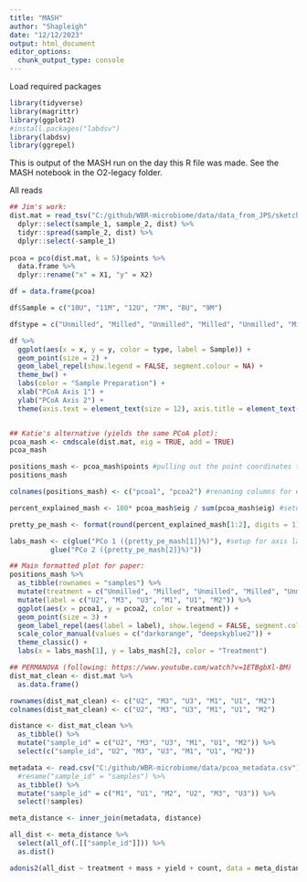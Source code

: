 ```yaml
---
title: "MASH"
author: "Shapleigh"
date: "12/12/2023"
output: html_document
editor_options: 
  chunk_output_type: console
---
```


Load required packages
```r
library(tidyverse)
library(magrittr)
library(ggplot2)
#install.packages("labdsv")
library(labdsv)
library(ggrepel)
```

This is output of the MASH run on the day this R file was made. See the MASH notebook in the O2-legacy folder. 

All reads
```r
## Jim's work:
dist.mat = read_tsv("C:/github/WBR-microbiome/data/data_from_JPS/sketch_all_comb_dist.tsv", col_names = c("sample_1", "sample_2", "dist", "p", "mash")) %>% 
  dplyr::select(sample_1, sample_2, dist) %>%
  tidyr::spread(sample_2, dist) %>% 
  dplyr::select(-sample_1)
    
pcoa = pco(dist.mat, k = 5)$points %>%
  data.frame %>%
  dplyr::rename("x" = X1, "y" = X2)

df = data.frame(pcoa)

df$Sample = c("10U", "11M", "12U", "7M", "8U", "9M")

df$type = c("Unmilled", "Milled", "Unmilled", "Milled", "Unmilled", "Milled")

df %>% 
  ggplot(aes(x = x, y = y, color = type, label = Sample)) +
  geom_point(size = 2) +
  geom_label_repel(show.legend = FALSE, segment.colour = NA) +
  theme_bw() +
  labs(color = "Sample Preparation") +
  xlab("PCoA Axis 1") +
  ylab("PCoA Axis 2") +
  theme(axis.text = element_text(size = 12), axis.title = element_text(size = 12), legend.text = element_text(size = 12), legend.title = element_text(size = 12), strip.text = element_text(size = 12))


## Katie's alternative (yields the same PCoA plot):
pcoa_mash <- cmdscale(dist.mat, eig = TRUE, add = TRUE)
pcoa_mash

positions_mash <- pcoa_mash$points #pulling out the point coordinates to plot them for each sample
positions_mash

colnames(positions_mash) <- c("pcoa1", "pcoa2") #renaming columns for ease of use in ggplot

percent_explained_mash <- 100* pcoa_mash$eig / sum(pcoa_mash$eig) #setup for axis labels

pretty_pe_mash <- format(round(percent_explained_mash[1:2], digits = 1), nsmall = 1, trim = TRUE) #setup for axis labels

labs_mash <- c(glue("PCo 1 ({pretty_pe_mash[1]}%)"), #setup for axis labels
          glue("PCo 2 ({pretty_pe_mash[2]}%)"))

## Main formatted plot for paper:
positions_mash %>% 
  as_tibble(rownames = "samples") %>% 
  mutate(treatment = c("Unmilled", "Milled", "Unmilled", "Milled", "Unmilled", "Milled")) %>% 
  mutate(label = c("U2", "M3", "U3", "M1", "U1", "M2")) %>% 
  ggplot(aes(x = pcoa1, y = pcoa2, color = treatment)) +
  geom_point(size = 3) +
  geom_label_repel(aes(label = label), show.legend = FALSE, segment.color = NA) +
  scale_color_manual(values = c("darkorange", "deepskyblue2")) +
  theme_classic() +
  labs(x = labs_mash[1], y = labs_mash[2], color = "Treatment")
```

```r
## PERMANOVA (following: https://www.youtube.com/watch?v=1ETBgbXl-BM)
dist_mat_clean <- dist.mat %>% 
  as.data.frame()

rownames(dist_mat_clean) <- c("U2", "M3", "U3", "M1", "U1", "M2")
colnames(dist_mat_clean) <- c("U2", "M3", "U3", "M1", "U1", "M2")

distance <- dist_mat_clean %>% 
  as_tibble() %>% 
  mutate("sample_id" = c("U2", "M3", "U3", "M1", "U1", "M2")) %>% 
  select(c("sample_id", "U2", "M3", "U3", "M1", "U1", "M2"))

metadata <- read.csv("C:/github/WBR-microbiome/data/pcoa_metadata.csv") %>% 
  #rename("sample_id" = "samples") %>% 
  as_tibble() %>% 
  mutate("sample_id" = c("M1", "U1", "M2", "U2", "M3", "U3")) %>% 
  select(!samples)

meta_distance <- inner_join(metadata, distance)

all_dist <- meta_distance %>% 
  select(all_of(.[["sample_id"]])) %>% 
  as.dist()

adonis2(all_dist ~ treatment + mass + yield + count, data = meta_distance) #returns p-value of 0.1 so the groups are not significantly different
```

